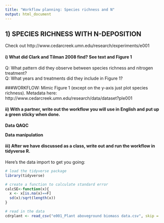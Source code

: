 ```yaml
---
title: "Workflow planning: Species richness and N"
output: html_document
---
```

## 1) SPECIES RICHNESS WITH N-DEPOSITION 
Check out  http://www.cedarcreek.umn.edu/research/experiments/e001

#### i)  What did Clark and Tilman 2008 find? See text and Figure 1  
Q: What pattern did they observe between species richness and nitrogen treatment?  
Q: What years and treatments did they include in Figure 1?  


###WORKFLOW: Mimic Figure 1 (except on the y-axis just plot species richness).
Metadata here: http://www.cedarcreek.umn.edu/research/data/dataset?ple001  

#### ii) With a partner, write out the workflow you will use in English and put up a green sticky when done.
**Data QAQC**


**Data manipulation**


#### iii) After we have discussed as a class, write out and run the workflow in tidyverse R.
Here's the data import to get you going:
```r
# load the tidyverse package
library(tidyverse)

# create a function to calculate standard error
calcSE<-function(x){
  x <- x[is.na(x)==F]
  sd(x)/sqrt(length(x))
}

# read in the data 
cdrplant <- read_csv("e001_Plant aboveground biomass data.csv", skip = 726) 
```
